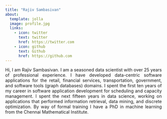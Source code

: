 ```yaml
---
title: "Rajiv Sambasivan"
about:
  template: jolla
  image: profile.jpg
  links:
    - icon: twitter
      text: twitter
      href: https://twitter.com
    - icon: github
      text: Github
      href: https://github.com
---
```

::: {style="text-align: justify"}
Hi, I am Rajiv Sambasivan. I am a seasoned data scientist with over 25 years of professional experience. I have developed data-centric software applications for the retail, financial services, transportation, government, and software tools (graph databases) domains. I spent the first ten years of my career in software application development for scheduling and capacity management. I spent the next fifteen years in data science, working on applications that performed information retrieval, data mining, and discrete optimization. By way of formal training I have a PhD in machine learning from the Chennai Mathematical Institute.
:::